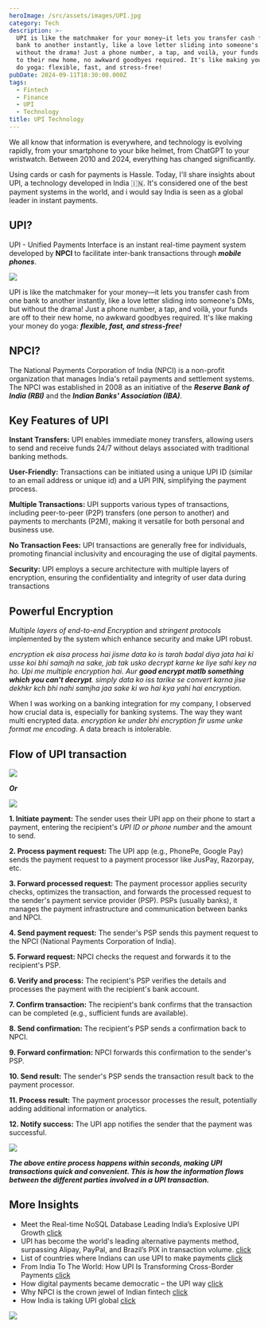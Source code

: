 ```yaml
---
heroImage: /src/assets/images/UPI.jpg
category: Tech
description: >-
  UPI is like the matchmaker for your money—it lets you transfer cash from one
  bank to another instantly, like a love letter sliding into someone's DMs, but
  without the drama! Just a phone number, a tap, and voilà, your funds are off
  to their new home, no awkward goodbyes required. It's like making your money
  do yoga: flexible, fast, and stress-free!
pubDate: 2024-09-11T18:30:00.000Z
tags:
  - Fintech
  - Finance
  - UPI
  - Technology
title: UPI Technology
---
```


We all know that information is everywhere, and technology is evolving rapidly, from your smartphone to your bike helmet, from ChatGPT to your wristwatch. Between 2010 and 2024, everything has changed significantly.

Using cards or cash for payments is Hassle. Today, I'll share insights about UPI, a technology developed in India 🇮🇳. It's considered one of the best payment systems in the world, and i would say India is seen as a global leader in instant payments.

## UPI?

UPI - Unified Payments Interface is an instant real-time payment system developed by **NPCI** to facilitate inter-bank transactions through **_mobile phones_**.

![](../../assets/images/love-paper-letter.gif)

UPI is like the matchmaker for your money—it lets you transfer cash from one bank to another instantly, like a love letter sliding into someone's DMs, but without the drama! Just a phone number, a tap, and voilà, your funds are off to their new home, no awkward goodbyes required. It's like making your money do yoga: **_flexible, fast, and stress-free!_**

## NPCI?

The National Payments Corporation of India (NPCI) is a non-profit organization that manages India's retail payments and settlement systems. The NPCI was established in 2008 as an initiative of the **_Reserve Bank of India (RBI)_** and the **_Indian Banks' Association (IBA)_**.

## Key Features of UPI

**Instant Transfers:** UPI enables immediate money transfers, allowing users to send and receive funds 24/7 without delays associated with traditional banking methods.

**User-Friendly:** Transactions can be initiated using a unique UPI ID (similar to an email address or unique id) and a UPI PIN, simplifying the payment process.

**Multiple Transactions:** UPI supports various types of transactions, including peer-to-peer (P2P) transfers (one person to another) and payments to merchants (P2M), making it versatile for both personal and business use.

**No Transaction Fees:** UPI transactions are generally free for individuals, promoting financial inclusivity and encouraging the use of digital payments.

**Security:** UPI employs a secure architecture with multiple layers of encryption, ensuring the confidentiality and integrity of user data during transactions

## Powerful Encryption

_Multiple layers of end-to-end Encryption_ and _stringent protocols_ implemented by the system which enhance security and make UPI robust.

_encryption ek aisa process hai jisme data ko is tarah badal diya jata hai ki usse koi bhi samajh na sake, jab tak usko decrypt karne ke liye sahi key na ho. Upi me multiple encryption hai. Aur **good encrypt matlb something which you can't decrypt**. simply data ko iss tarike se convert karna jise dekhkr kch bhi nahi samjha jaa sake ki wo hai kya yahi hai encryption._

When I was working on a banking integration for my company, I observed how crucial data is, especially for banking systems. The way they want multi encrypted data. _encryption ke under bhi encryption fir usme unke format me encoding_. A data breach is intolerable.

## &#x20;Flow of UPI transaction

![](<../../assets/images/infomation/mermaid-flow (1).png>)

**_Or_**

![](../../assets/images/infomation/mermaid-diagram-20240912190823.png)

**1. Initiate payment:** The sender uses their UPI app on their phone to start a payment, entering the recipient's _UPI ID or phone number_ and the amount to send.

**2. Process payment request:** The UPI app (e.g., PhonePe, Google Pay) sends the payment request to a payment processor like JusPay, Razorpay, etc.

**3. Forward processed request:** The payment processor applies security checks, optimizes the transaction, and forwards the processed request to the sender's payment service provider (PSP). PSPs (usually banks), it manages the payment infrastructure and communication between banks and NPCI.

**4. Send payment request:** The sender's PSP sends this payment request to the NPCI (National Payments Corporation of India).

**5. Forward request:** NPCI checks the request and forwards it to the recipient's PSP.

**6. Verify and process:** The recipient's PSP verifies the details and processes the payment with the recipient's bank account.

**7. Confirm transaction:** The recipient's bank confirms that the transaction can be completed (e.g., sufficient funds are available).

**8. Send confirmation:** The recipient's PSP sends a confirmation back to NPCI.

**9. Forward confirmation:** NPCI forwards this confirmation to the sender's PSP.

**10. Send result:** The sender's PSP sends the transaction result back to the payment processor.

**11. Process result:** The payment processor processes the result, potentially adding additional information or analytics.

**12. Notify success:** The UPI app notifies the sender that the payment was successful.

![](<../../assets/images/uml/UPI Payment Transaction.png>)

**_The above entire process happens within seconds, making UPI transactions quick and convenient. This is how the information flows between the different parties involved in a UPI transaction._**

## More Insights

- Meet the Real-time NoSQL Database Leading India’s Explosive UPI Growth [click](https://analyticsindiamag.com/ai-origins-evolution/meet-the-real-time-nosql-database-leading-indias-explosive-upi-growth/)
- UPI has become the world's leading alternative payments method, surpassing Alipay, PayPal, and Brazil’s PIX in transaction volume. [click](https://timesofindia.indiatimes.com/technology/tech-news/upi-surpasses-worlds-leading-digital-payments-platforms-with-this-record/articleshow/112949499.cms)
- List of countries where Indians can use UPI to make payments [click](https://economictimes.indiatimes.com/wealth/save/how-to-activate-make-payments-using-upi-international/articleshow/107626614.cms?utm_source=contentofinterest&utm_medium=text&utm_campaign=cppst)
- From India To The World: How UPI Is Transforming Cross-Border Payments [click](https://inc42.com/resources/from-india-to-the-world-how-upi-is-transforming-cross-border-payments/)
- How digital payments became democratic – the UPI way [click](https://economictimes.indiatimes.com/tech/newsletters/ettech-unwrapped/how-digital-payments-became-democratic-the-upi-way-and-other-top-tech-startup-stories-this-week/articleshow/103293579.cms?from=mdr)
- Why NPCI is the crown jewel of Indian fintech [click](https://www.moneycontrol.com/news/business/economy/why-npci-is-the-crown-jewel-of-indian-fintech-11328241.html)
- How India is taking UPI global [click](https://www.forbesindia.com/article/take-one-big-story-of-the-day/how-india-is-taking-upi-global/87477/1)

![](../../assets/images/infomation/upi-adoption.jpg)
